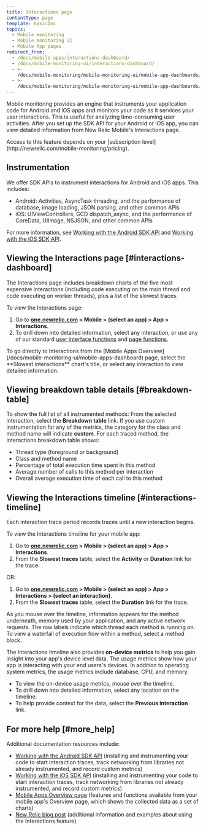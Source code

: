 ```yaml
---
title: Interactions page
contentType: page
template: basicDoc
topics:
  - Mobile monitoring
  - Mobile monitoring UI
  - Mobile App pages
redirect_from:
  - /docs/mobile-apps/interactions-dashboard/
  - /docs/mobile-monitoring-ui/interactions-dashboard/
  - >-
    /docs/mobile-monitoring/mobile-monitoring-ui/mobile-app-dashboards/interactions-dashboard/
  - >-
    /docs/mobile-monitoring/mobile-monitoring-ui/mobile-app-dashboards/interactions-page/
---
```


Mobile monitoring provides an engine that instruments your application code for Android and iOS apps and monitors your code as it services your user interactions. This is useful for analyzing time-consuming user activities. After you set up the SDK API for your Android or iOS app, you can view detailed information from New Relic Mobile's Interactions page.

<Callout variant="tip">
  Access to this feature depends on your [subscription level](http://newrelic.com/mobile-monitoring/pricing).
</Callout>

## Instrumentation

We offer SDK APIs to instrument interactions for Android and iOS apps. This includes:

* Android: Activities, AsyncTask threading, and the performance of database, image loading, JSON parsing, and other common APIs
* iOS: UIViewControllers, GCD dispatch_async, and the performance of CoreData, UIImage, NSJSON, and other common APIs

For more information, see [Working with the Android SDK API](/docs/mobile-sdk-api/android-api) and [Working with the iOS SDK API](/docs/mobile-sdk-api/ios-api).

## Viewing the Interactions page [#interactions-dashboard]

The Interactions page includes breakdown charts of the five most expensive interactions (including code executing on the main thread and code executing on worker threads), plus a list of the slowest traces.

To view the Interactions page:

1. Go to **[one.newrelic.com](https://one.newrelic.com) > Mobile > (select an app) > App > Interactions**.
2. To drill down into detailed information, select any interaction, or use any of our standard [user interface functions](/docs/accounts-partnerships/education/getting-started-new-relic/new-relic-user-interface) and [page functions](/docs/accounts-partnerships/education/getting-started-new-relic/standard-dashboard-features).

<Callout variant="tip">
  To go directly to Interactions from the [Mobile Apps Overview](/docs/mobile-monitoring-ui/mobile-apps-dashboard) page, select the **Slowest interactions** chart's title, or select any interaction to view detailed information.
</Callout>

## Viewing breakdown table details [#breakdown-table]

To show the full list of all instrumented methods: From the selected interaction, select the **Breakdown table** link. If you use custom instrumentation for any of the metrics, the category for the class and method name will indicate **custom**. For each traced method, the Interactions breakdown table shows:

* Thread type (foreground or background)
* Class and method name
* Percentage of total execution time spent in this method
* Average number of calls to this method per interaction
* Overall average execution time of each call to this method

## Viewing the Interactions timeline [#interactions-timeline]

Each interaction trace period records traces until a new interaction begins.

To view the Interactions timeline for your mobile app:

1. Go to **[one.newrelic.com](https://one.newrelic.com) > Mobile > (select an app) > App > Interactions**.
2. From the **Slowest traces** table, select the **Activity** or **Duration** link for the trace.

OR:

1. Go to **[one.newrelic.com](https://one.newrelic.com) > Mobile > (select an app) > App > Interactions > (select an interaction)**.
2. From the **Slowest traces** table, select the **Duration** link for the trace.

As you mouse over the timeline, information appears for the method underneath, memory used by your application, and any active network requests. The row labels indicate which thread each method is running on. To view a waterfall of execution flow within a method, select a method block.

The Interactions timeline also provides **on-device metrics** to help you gain insight into your app's device level data. The usage metrics show how your app is interacting with your end users's devices. In addition to operating system metrics, the usage metrics include database, CPU, and memory.

* To view the on-device usage metrics, mouse over the timeline.
* To drill down into detailed information, select any location on the timeline.
* To help provide context for the data, select the **Previous interaction** link.

## For more help [#more_help]

Additional documentation resources include:

* [Working with the Android SDK API](/docs/mobile-sdk-api/android-api) (installing and instrumenting your code to start interaction traces, track networking from libraries not already instrumented, and record custom metrics)
* [Working with the iOS SDK API](/docs/mobile-sdk-api/ios-api) (installing and instrumenting your code to start interaction traces, track networking from libraries not already instrumented, and record custom metrics)
* [Mobile Apps Overview page](/docs/mobile-monitoring-ui/mobile-apps-dashboard) (features and functions available from your mobile app's Overview page, which shows the collected data as a set of charts)
* [New Relic blog post](http://blog.newrelic.com/2014/07/25/improved-user-interaction-trace/ "Link opens in a new window") (additional information and examples about using the Interactions feature)
